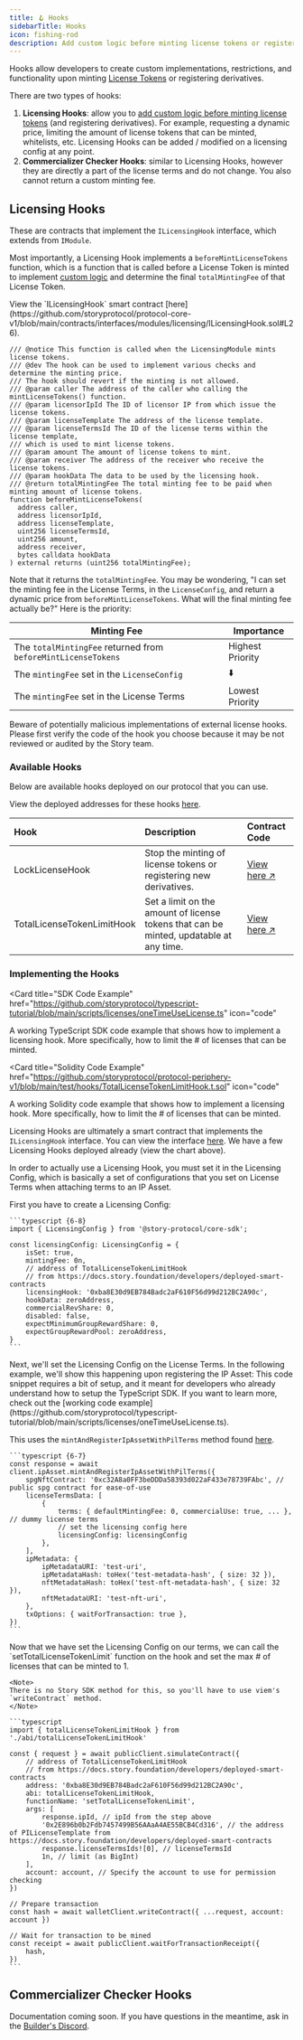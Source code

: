 ```yaml
---
title: 🪝 Hooks
sidebarTitle: Hooks
icon: fishing-rod
description: Add custom logic before minting license tokens or registering derivatives.
---
```


Hooks allow developers to create custom implementations, restrictions, and functionality upon minting [License Tokens](/concepts/licensing-module/license-token) or registering derivatives.

There are two types of hooks:

1. **Licensing Hooks**: allow you to [add custom logic before minting license tokens](/concepts/licensing-module/license-config#logic-that-is-possible-with-license-config) (and registering derivatives). For example, requesting a dynamic price, limiting the amount of license tokens that can be minted, whitelists, etc. Licensing Hooks can be added / modified on a licensing config at any point.
2. **Commercializer Checker Hooks**: similar to Licensing Hooks, however they are directly a part of the license terms and do not change. You also cannot return a custom minting fee.

## Licensing Hooks

These are contracts that implement the `ILicensingHook` interface, which extends from `IModule`.

Most importantly, a Licensing Hook implements a `beforeMintLicenseTokens` function, which is a function that is called before a License Token is minted to implement [custom logic](/concepts/licensing-module/license-config#logic-that-is-possible-with-license-config) and determine the final `totalMintingFee` of that License Token.

<Note>
  View the `ILicensingHook` smart contract
  [here](https://github.com/storyprotocol/protocol-core-v1/blob/main/contracts/interfaces/modules/licensing/ILicensingHook.sol#L26).
</Note>

```solidity ILicensingHook.sol
/// @notice This function is called when the LicensingModule mints license tokens.
/// @dev The hook can be used to implement various checks and determine the minting price.
/// The hook should revert if the minting is not allowed.
/// @param caller The address of the caller who calling the mintLicenseTokens() function.
/// @param licensorIpId The ID of licensor IP from which issue the license tokens.
/// @param licenseTemplate The address of the license template.
/// @param licenseTermsId The ID of the license terms within the license template,
/// which is used to mint license tokens.
/// @param amount The amount of license tokens to mint.
/// @param receiver The address of the receiver who receive the license tokens.
/// @param hookData The data to be used by the licensing hook.
/// @return totalMintingFee The total minting fee to be paid when minting amount of license tokens.
function beforeMintLicenseTokens(
  address caller,
  address licensorIpId,
  address licenseTemplate,
  uint256 licenseTermsId,
  uint256 amount,
  address receiver,
  bytes calldata hookData
) external returns (uint256 totalMintingFee);
```

Note that it returns the `totalMintingFee`. You may be wondering, "I can set the minting fee in the License Terms, in the `LicenseConfig`, and return a dynamic price from `beforeMintLicenseTokens`. What will the final minting fee actually be?" Here is the priority:

| Minting Fee                                                   | Importance       |
| ------------------------------------------------------------- | ---------------- |
| The `totalMintingFee` returned from `beforeMintLicenseTokens` | Highest Priority |
| The `mintingFee` set in the `LicenseConfig`                   | ⬇️               |
| The `mintingFee` set in the License Terms                     | Lowest Priority  |

<Warning>
  Beware of potentially malicious implementations of external license hooks.
  Please first verify the code of the hook you choose because it may be not
  reviewed or audited by the Story team.
</Warning>

### Available Hooks

Below are available hooks deployed on our protocol that you can use.

<Info>

View the deployed addresses for these hooks [here](/developers/deployed-smart-contracts#license-hooks).

</Info>

| Hook                       | Description                                                                            | Contract Code                                                                                                                   |
| :------------------------- | :------------------------------------------------------------------------------------- | :------------------------------------------------------------------------------------------------------------------------------ |
| LockLicenseHook            | Stop the minting of license tokens or registering new derivatives.                     | [View here ↗️](https://github.com/storyprotocol/protocol-periphery-v1/blob/main/contracts/hooks/LockLicenseHook.sol)            |
| TotalLicenseTokenLimitHook | Set a limit on the amount of license tokens that can be minted, updatable at any time. | [View here ↗️](https://github.com/storyprotocol/protocol-periphery-v1/blob/main/contracts/hooks/TotalLicenseTokenLimitHook.sol) |

### Implementing the Hooks

<CardGroup cols={2}>

<Card
  title="SDK Code Example"
  href="https://github.com/storyprotocol/typescript-tutorial/blob/main/scripts/licenses/oneTimeUseLicense.ts"
  icon="code"
>
  A working TypeScript SDK code example that shows how to implement a licensing
  hook. More specifically, how to limit the # of licenses that can be minted.
</Card>

<Card
  title="Solidity Code Example"
  href="https://github.com/storyprotocol/protocol-periphery-v1/blob/main/test/hooks/TotalLicenseTokenLimitHook.t.sol"
  icon="code"
>
  A working Solidity code example that shows how to implement a licensing hook.
  More specifically, how to limit the # of licenses that can be minted.
</Card>

</CardGroup>

Licensing Hooks are ultimately a smart contract that implements the `ILicensingHook` interface. You can view the interface [here](https://github.com/storyprotocol/protocol-periphery-v1/blob/main/contracts/interfaces/ILicensingHook.sol). We have a few Licensing Hooks deployed already (view the chart above).

In order to actually use a Licensing Hook, you must set it in the Licensing Config, which is basically a set of configurations that you set on License Terms when attaching terms to an IP Asset.

<Steps>
  <Step title="Create Licensing Config">
    First you have to create a Licensing Config:

    ```typescript {6-8}
    import { LicensingConfig } from '@story-protocol/core-sdk';

    const licensingConfig: LicensingConfig = {
        isSet: true,
        mintingFee: 0n,
        // address of TotalLicenseTokenLimitHook
        // from https://docs.story.foundation/developers/deployed-smart-contracts
        licensingHook: '0xba8E30d9EB784Badc2aF610F56d99d212BC2A90c',
        hookData: zeroAddress,
        commercialRevShare: 0,
        disabled: false,
        expectMinimumGroupRewardShare: 0,
        expectGroupRewardPool: zeroAddress,
    }
    ```

  </Step>
  <Step title="Set the Licensing Config">
    Next, we'll set the Licensing Config on the License Terms. In the following example, we'll show this happening upon registering the IP Asset:

<Tip>
  This code snippet requires a bit of setup, and it meant for developers who
  already understand how to setup the TypeScript SDK. If you want to learn more,
  check out the [working code
  example](https://github.com/storyprotocol/typescript-tutorial/blob/main/scripts/licenses/oneTimeUseLicense.ts).
</Tip>

<Note>

This uses the `mintAndRegisterIpAssetWithPilTerms` method found [here](/sdk-reference/ipasset#mintandregisteripassetwithpilterms).

</Note>

    ```typescript {6-7}
    const response = await client.ipAsset.mintAndRegisterIpAssetWithPilTerms({
        spgNftContract: '0xc32A8a0FF3beDDDa58393d022aF433e78739FAbc', // public spg contract for ease-of-use
        licenseTermsData: [
            {
                terms: { defaultMintingFee: 0, commercialUse: true, ... }, // dummy license terms
                // set the licensing config here
                licensingConfig: licensingConfig
            },
        ],
        ipMetadata: {
            ipMetadataURI: 'test-uri',
            ipMetadataHash: toHex('test-metadata-hash', { size: 32 }),
            nftMetadataHash: toHex('test-nft-metadata-hash', { size: 32 }),
            nftMetadataURI: 'test-nft-uri',
        },
        txOptions: { waitForTransaction: true },
    })
    ```

  </Step>
  <Step title="Set the Limit to 1">
    Now that we have set the Licensing Config on our terms, we can call the `setTotalLicenseTokenLimit` function on the hook and set the max # of licenses that can be minted to 1.

    <Note>
    There is no Story SDK method for this, so you'll have to use viem's `writeContract` method.
    </Note>

    ```typescript
    import { totalLicenseTokenLimitHook } from './abi/totalLicenseTokenLimitHook'

    const { request } = await publicClient.simulateContract({
        // address of TotalLicenseTokenLimitHook
        // from https://docs.story.foundation/developers/deployed-smart-contracts
        address: '0xba8E30d9EB784Badc2aF610F56d99d212BC2A90c',
        abi: totalLicenseTokenLimitHook,
        functionName: 'setTotalLicenseTokenLimit',
        args: [
            response.ipId, // ipId from the step above
            '0x2E896b0b2Fdb7457499B56AAaA4AE55BCB4Cd316', // the address of PILicenseTemplate from https://docs.story.foundation/developers/deployed-smart-contracts
            response.licenseTermsIds![0], // licenseTermsId
            1n, // limit (as BigInt)
        ],
        account: account, // Specify the account to use for permission checking
    })

    // Prepare transaction
    const hash = await walletClient.writeContract({ ...request, account: account })

    // Wait for transaction to be mined
    const receipt = await publicClient.waitForTransactionReceipt({
        hash,
    })
    ```

  </Step>
</Steps>

## Commercializer Checker Hooks

<Warning>

Documentation coming soon. If you have questions in the meantime, ask in the [Builder's Discord](https://discord.gg/storybuilders).

</Warning>
